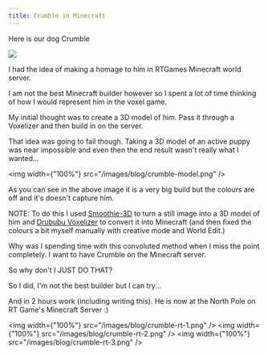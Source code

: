 ```yaml
---
title: Crumble in Minecraft
---
```


Here is our dog Crumble

<img src="/images/blog/crumble.jpg" />

I had the idea of making a homage to him in RTGames Minecraft world server.

I am not the best Minecraft builder however so I spent a lot of time thinking of how I would represent him in the voxel game.

My initial thought was to create a 3D model of him. Pass it through a Voxelizer and then build in on the server.

That idea was going to fail though. Taking a 3D model of an active puppy was near impossible and even then the end result wasn't really what I wanted...

<img width={"100%"} src="/images/blog/crumble-model.png" />

As you can see in the above image it is a very big build but the colours are off and it's doesn't capture him.

NOTE: To do this I used [Smoothie-3D](https://www.smoothie-3d.com/site/page_index.php) to turn a still image into a 3D model of him and [Drububu Voxelizer](https://www.drububu.com/miscellaneous/voxelizer/index.html?out=obj) to convert it into Minecraft (and then fixed the colours a bit myself manually with creative mode and World Edit.)

Why was I spending time with this convoluted method when I miss the point completely. I want to have Crumble on the Minecraft server.

So why don't I JUST DO THAT?

So I did, I'm not the best builder but I can try...

And in 2 hours work (including writing this). He is now at the North Pole on RT Game's Minecraft Server :)

<img width={"100%"} src="/images/blog/crumble-rt-1.png" />
<img width={"100%"} src="/images/blog/crumble-rt-2.png" />
<img width={"100%"} src="/images/blog/crumble-rt-3.png" />